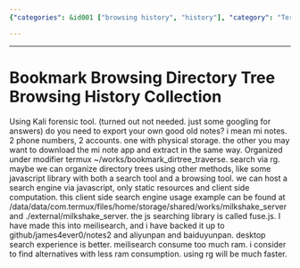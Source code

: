 ```yaml
---
{"categories": &id001 ["browsing history", "history"], "category": "Termux", "date": "2022-06-01 03:25:15", "description": "This article discusses the process of organizing directories using Termux and compares it with alternatives like Meilisearch, which consumes a lot of RAM. The author considers an alternative solution - ripgrep (rg) for faster searching, and provides an example shared on GitHub and various file-sharing platforms.", "tags": *id001, "title": "Bookmark Browsing History Collection"}

---
```


------
# Bookmark Browsing Directory Tree Browsing History Collection
Using Kali forensic tool. (turned out not needed. just some googling for answers)
do you need to export your own good old notes? i mean mi notes. 2 phone numbers, 2 accounts. one with physical storage. the other you may want to download the mi note app and extract in the same way.
Organized under modifier termux ~/works/bookmark_dirtree_traverse. search via rg.
maybe we can organize directory trees using other methods, like some javascript library with both a search tool and a browsing tool. we can host a search engine via javascript, only static resources and client side computation.
this client side search engine usage example can be found at /data/data/com.termux/files/home/storage/shared/works/milkshake_server and ./external/milkshake_server. the js searching library is called fuse.js.
I have made this into meilisearch, and i have backed it up to github/james4ever0/notes2 and aliyunpan and baiduyunpan. desktop search experience is better. meilisearch consume too much ram. i consider to find alternatives with less ram consumption.
using rg will be much faster.
